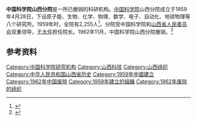 '''中国科学院山西分院'''是一所已撤销的科研机构。[[中国科学院|中国科学院]]山西分院成立于1959年4月28日，下设原子能、生物、化学、物理、数学、电子、自动化、地球物理等八个研究所。1959年时，全院有2,255人<ref>{{cite book|editor=山西省史志研究院|title=山西通志 第38卷 科学技术志|date=1994-06|publisher=中华书局|location=北京|isbn=7-101-01366-X|pages=489}}</ref>。分院受中国科学院和[[山西省人民委员会|山西省人民委员会]]双重领导，[[王大任|王大任]]担任院长。1962年11月，中国科学院山西分院撤销。<ref>{{cite book|editor=山西省档案馆|title=山西省档案馆指南|date=1996-08|publisher=中国档案出版社|location=北京|isbn=7-80019-632-1|pages=521}}</ref>

== 参考资料 ==
{{reflist}}

[[Category:中国科学院研究机构|Category:中国科学院研究机构]]
[[Category:山西科技|Category:山西科技]]
[[Category:山西组织|Category:山西组织]]
[[Category:中华人民共和国山西省历史|Category:中华人民共和国山西省历史]]
[[Category:1959年中國建立|Category:1959年中國建立]]
[[Category:1962年中国废除|Category:1962年中国废除]]
[[Category:1959年建立的組織|Category:1959年建立的組織]]
[[Category:1962年废除的组织|Category:1962年废除的组织]]